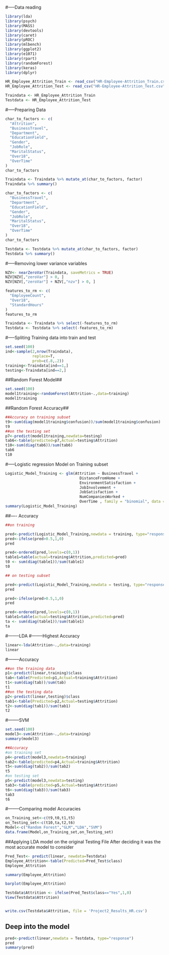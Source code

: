  
#-----Data reading
```r
library(lda)
library(psych)
library(MASS)
library(devtools)
library(caret)
library(pROC)
library(mlbench)
library(ggplot2)
library(e1071)
library(rpart)
library(randomForest)
library(keras)
library(dplyr)

```


```r

HR_Employee_Attrition_Train <- read_csv("HR-Employee-Attrition_Train.csv")
HR_Employee_Attrition_Test <- read_csv("HR-Employee-Attrition_Test.csv")

Traindata <- HR_Employee_Attrition_Train
Testdata <- HR_Employee_Attrition_Test

```

#-----Preparing Data

```r
char_to_factors <- c(
  "Attrition",
  "BusinessTravel",
  "Department",
  "EducationField",
  "Gender",
  "JobRole",
  "MaritalStatus",
  "Over18",
  "OverTime"
)
char_to_factors

Traindata <- Traindata %>% mutate_at(char_to_factors, factor)
Traindata %>% summary()

```
```r
char_to_factors <- c(
  "BusinessTravel",
  "Department",
  "EducationField",
  "Gender",
  "JobRole",
  "MaritalStatus",
  "Over18",
  "OverTime"
)
char_to_factors

Testdata <- Testdata %>% mutate_at(char_to_factors, factor)
Testdata %>% summary()
```


#-----Removing lower variance variables

```r
NZV<- nearZeroVar(Traindata, saveMetrics = TRUE)
NZV[NZV[,"zeroVar"] > 0, ] 
NZV[NZV[,"zeroVar"] + NZV[,"nzv"] > 0, ]

features_to_rm <- c(
  "EmployeeCount", 
  "Over18",
  "StandardHours"
)
features_to_rm

Traindata <- Traindata %>% select(-features_to_rm)
Testdata <- Testdata %>% select(-features_to_rm)
```


#-----Spliting Training data into train and test

```r
set.seed(100)
ind<-sample(2,nrow(Traindata),
            replace=T,
            prob=c(.8,.2))
training<-Traindata[ind==1,]
testing<-Traindata[ind==2,]
```

##Random Forest Model##

```r
set.seed(100)
model1training<-randomForest(Attrition~.,data=training)
model1training
```

##Random Forest Accuracy##

```r
##Accuracy on training subset
t9<-sum(diag(model1training$confusion))/sum(model1training$confusion)
t9
##on the testing set
p7<-predict(model1training,newdata=testing)
tab6<-table(predicted=p7,Actual=testing$Attrition)
t10<-sum(diag(tab6))/sum(tab6)
tab6
t10
```

#-----Logistic regression Model on Training subset


```r
Logistic_Model_Training <- glm(Attrition ~ BusinessTravel +
                                 DistanceFromHome +
                                 EnvironmentSatisfaction +
                                 JobInvolvement +
                                 JobSatisfaction +
                                 NumCompaniesWorked +
                                 OverTime , family = "binomial", data = training)
summary(Logistic_Model_Training)
```

##---- Accuracy

```r

##on training

pred<-predict(Logistic_Model_Training,newdata = training, type="response")
pred<-ifelse(pred>0.5,1,0)
pred

pred<-ordered(pred,levels=c(0,1))
table1=table(actual=training$Attrition,predicted=pred)
t0 <- sum(diag(table1))/sum(table1)
t0

## on testing subset

pred<-predict(Logistic_Model_Training,newdata = testing, type="response")
pred

pred<-ifelse(pred>0.5,1,0)
pred

pred<-ordered(pred,levels=c(0,1))
table1=table(actual=testing$Attrition,predicted=pred)
ta <- sum(diag(table1))/sum(table1)
ta

```

#--------LDA 
#--------Highest Accuracy

```r

linear<-lda(Attrition~.,data=training)
linear 

```

#--------Accuracy

```r
##on the training data
p1<-predict(linear,training)$class
tab<-table(Predicted=p1,Actual=training$Attrition)
t1<-sum(diag(tab))/sum(tab)
t1
##on the testing data
p2<-predict(linear,testing)$class
tab1<-table(Predicted=p2,Actual=testing$Attrition)
t2<-sum(diag(tab1))/sum(tab1)
t2

```


#--------SVM 

```r

set.seed(100)
model3<-svm(Attrition~.,data=training)
summary(model3)

##Accuracy
#on training set
p4<-predict(model3,newdata=training)
tab2<-table(predicted=p4,Actual=training$Attrition)
t5<-sum(diag(tab2))/sum(tab2)
t5
#on testing set
p5<-predict(model3,newdata=testing)
tab3<-table(predicted=p5,Actual=testing$Attrition)
t6<-sum(diag(tab3))/sum(tab3)
tab3
t6

```

#--------Comparing model Accuracies

```r

on_Training_set<-c(t9,t0,t1,t5)
on_Testing_set<-c(t10,ta,t2,t6)
Model<-c("Random Forest","GLM","LDA","SVM")
data.frame(Model,on_Training_set,on_Testing_set)
```

##Applying LDA model on the original Testing File After deciding it was the most accurate model to consider


```r
Pred_Test<- predict(linear, newdata=Testdata)
Employee_Attrition<-table(Predicted=Pred_Test$class)
Employee_Attrition

summary(Employee_Attrition)
```
```r
barplot(Employee_Attrition)
```


```r
Testdata$Attrition <- ifelse(Pred_Test$class=="Yes",1,0)
View(Testdata$Attrition)


write.csv(Testdata$Attrition, file = 'Project2_Results_HR.csv')

```

## Deep into the model
```r

pred<-predict(linear,newdata = Testdata, type="response")
pred
summary(pred)
```



